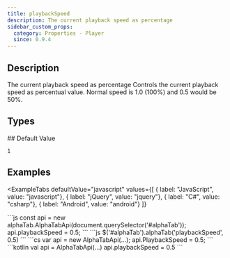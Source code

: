 ```yaml
---
title: playbackSpeed
description: The current playback speed as percentage
sidebar_custom_props:
  category: Properties - Player
  since: 0.9.4
---
```


<SinceBadge since="0.9.4" />


## Description
The current playback speed as percentage Controls the current playback speed as percentual value. Normal speed is 1.0 (100%) and 0.5 would be 50%.

<PropertyDescription />

## Types

<TypeTable>
    <TypeRow type="js" name="number" />
    <TypeRow type="net" name="double" />
    <TypeRow type="android" name="Double" />
</TypeTable>
## Default Value

`1`

## Examples


<ExampleTabs
    defaultValue="javascript"
    values={[
      { label: "JavaScript", value: "javascript"},
      { label: "jQuery", value: "jquery"},
      { label: "C#", value: "csharp"},
      { label: "Android", value: "android"}
    ]}
>
<ExampleTabItem value="javascript">
```js
const api = new alphaTab.AlphaTabApi(document.querySelector('#alphaTab'));
api.playbackSpeed = 0.5;
```
</ExampleTabItem>
<ExampleTabItem value="jquery">
```js
$('#alphaTab').alphaTab('playbackSpeed', 0.5)
```
</ExampleTabItem>
<ExampleTabItem value="csharp">
```cs
var api = new AlphaTabApi<MyControl>(...);
api.PlaybackSpeed = 0.5;
```
</ExampleTabItem>
<ExampleTabItem value="android">
```kotlin
val api = AlphaTabApi<MyControl>(...)
api.playbackSpeed = 0.5
```
</ExampleTabItem>
</ExampleTabs>
